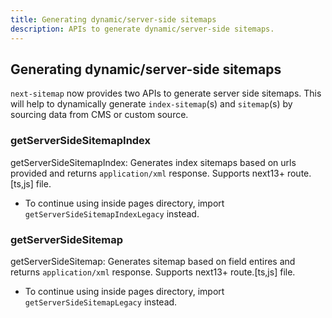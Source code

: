 ```yaml
---
title: Generating dynamic/server-side sitemaps
description: APIs to generate dynamic/server-side sitemaps.
---
```


## Generating dynamic/server-side sitemaps

`next-sitemap` now provides two APIs to generate server side sitemaps. This will help to dynamically generate `index-sitemap`(s) and `sitemap`(s) by sourcing data from CMS or custom source.

### getServerSideSitemapIndex

getServerSideSitemapIndex: Generates index sitemaps based on urls provided and returns `application/xml` response. Supports next13+ route.[ts,js] file.

- To continue using inside pages directory, import `getServerSideSitemapIndexLegacy` instead.

### getServerSideSitemap

getServerSideSitemap: Generates sitemap based on field entires and returns `application/xml` response. Supports next13+ route.[ts,js] file.

- To continue using inside pages directory, import `getServerSideSitemapLegacy` instead.
